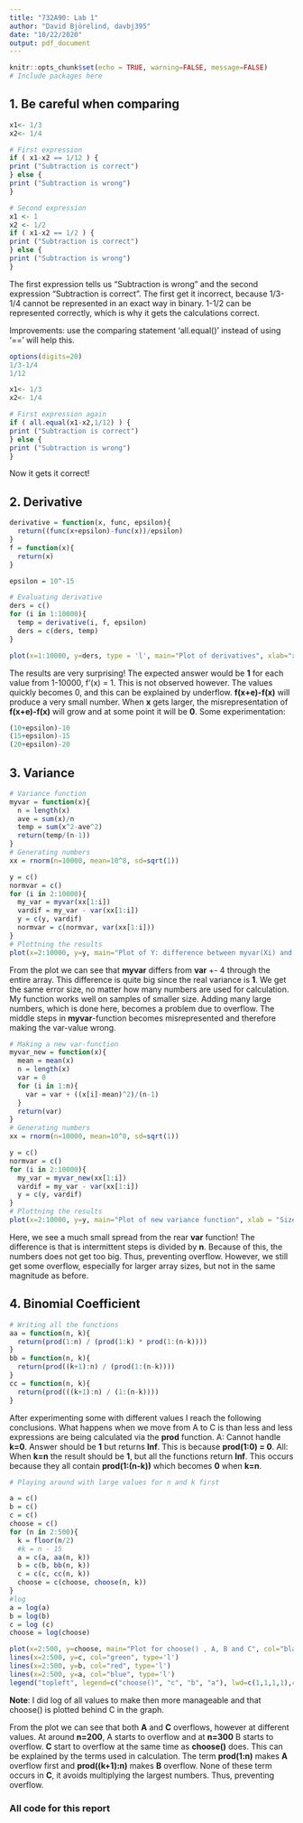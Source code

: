 ```yaml
---
title: "732A90: Lab 1"
author: "David Björelind, davbj395"
date: "10/22/2020"
output: pdf_document
---
```


```r
knitr::opts_chunk$set(echo = TRUE, warning=FALSE, message=FALSE)
# Include packages here


```

## 1. Be careful when comparing
```r
x1<- 1/3
x2<- 1/4

# First expression
if ( x1-x2 == 1/12 ) {
print ("Subtraction is correct")
} else {
print ("Subtraction is wrong")
}

# Second expression
x1 <- 1
x2 <- 1/2
if ( x1-x2 == 1/2 ) {
print ("Subtraction is correct")
} else {
print ("Subtraction is wrong")
}
```

The first expression tells us "Subtraction is wrong" and the second expression "Subtraction is correct". The first get it incorrect, because 1/3-1/4 cannot be represented in an exact way in binary. 1-1/2 can be represented correctly, which is why it gets the calculations correct.


Improvements:
use the comparing statement 'all.equal()' instead of using '==' will help this.

```r
options(digits=20)
1/3-1/4
1/12

x1<- 1/3
x2<- 1/4

# First expression again
if ( all.equal(x1-x2,1/12) ) {
print ("Subtraction is correct")
} else {
print ("Subtraction is wrong")
}
```
Now it gets it correct!

## 2. Derivative
```r
derivative = function(x, func, epsilon){
  return((func(x+epsilon)-func(x))/epsilon)
}
f = function(x){
  return(x)
}

epsilon = 10^-15

# Evaluating derivative
ders = c()
for (i in 1:10000){
  temp = derivative(i, f, epsilon)
  ders = c(ders, temp)
}

plot(x=1:10000, y=ders, type = 'l', main="Plot of derivatives", xlab="x-values", ylab="Derivatives: y'(x)")
```
The results are very surprising! The expected answer would be **1** for each value from 1-10000, f'(x) = 1. This is not observed however. The values quickly becomes 0, and this can be explained by underflow. **f(x+e)-f(x)** will produce a very small number. When **x** gets larger, the misrepresentation of **f(x+e)-f(x)** will grow and at some point it will be **0**.
Some experimentation: 

```r
(10+epsilon)-10
(15+epsilon)-15
(20+epsilon)-20
```

## 3. Variance
```r
# Variance function
myvar = function(x){
  n = length(x)
  ave = sum(x)/n
  temp = sum(x^2-ave^2)
  return(temp/(n-1))
}
# Generating numbers
xx = rnorm(n=10000, mean=10^8, sd=sqrt(1))

y = c()
normvar = c()
for (i in 2:10000){
  my_var = myvar(xx[1:i])
  vardif = my_var - var(xx[1:i])
  y = c(y, vardif)
  normvar = c(normvar, var(xx[1:i]))
}
# Plottning the results 
plot(x=2:10000, y=y, main="Plot of Y: difference between myvar(Xi) and var(Xi)", xlab = "Size of array used", ylab = "Y = myvar(Xi) - var(Xi)")
```
From the plot we can see that **myvar** differs from **var** +- 4 through the entire array. This difference is quite big since the real variance is **1**. We get the same error size, no matter how many numbers are used for calculation. My function works well on samples of smaller size. Adding many large numbers, which is done here, becomes a problem due to overflow. The middle steps in **myvar**-function becomes misrepresented and therefore making the var-value wrong.


```r
# Making a new var-function
myvar_new = function(x){
  mean = mean(x)
  n = length(x)
  var = 0
  for (i in 1:n){
    var = var + ((x[i]-mean)^2)/(n-1)
  }
  return(var)
}
# Generating numbers
xx = rnorm(n=10000, mean=10^8, sd=sqrt(1))

y = c()
normvar = c()
for (i in 2:10000){
  my_var = myvar_new(xx[1:i])
  vardif = my_var - var(xx[1:i])
  y = c(y, vardif)
}
# Plottning the results 
plot(x=2:10000, y=y, main="Plot of new variance function", xlab = "Size of array used", ylab = "Y = myvar(Xi) - var(Xi)")
```
Here, we see a much small spread from the rear **var** function! The difference is that is intermittent steps is divided by **n**. Because of this, the numbers does not get too big. Thus, preventing overflow. However, we still get some overflow, especially for larger array sizes, but not in the same magnitude as before.

## 4. Binomial Coefficient
```r
# Writing all the functions
aa = function(n, k){
  return(prod(1:n) / (prod(1:k) * prod(1:(n-k))))
}
bb = function(n, k){
  return(prod((k+1):n) / (prod(1:(n-k))))
}
cc = function(n, k){
  return(prod(((k+1):n) / (1:(n-k))))
}
```

After experimenting some with different values I reach the following conclusions.
What happens when we move from A to C is than less and less expressions are being calculated via the **prod** function.
A: Cannot handle **k=0**. Answer should be **1** but returns **Inf**. This is because **prod(1:0) = 0**.
All: When **k=n** the result should be **1**, but all the functions return **Inf**. This occurs because they all contain **prod(1:(n-k))** which becomes **0** when **k=n**.

```r
# Playing around with large values for n and k first

a = c()
b = c()
c = c()
choose = c()
for (n in 2:500){
  k = floor(n/2)
  #k = n - 15
  a = c(a, aa(n, k))
  b = c(b, bb(n, k))
  c = c(c, cc(n, k))
  choose = c(choose, choose(n, k))
}
#log
a = log(a)
b = log(b)
c = log (c)
choose = log(choose)

plot(x=2:500, y=choose, main="Plot for choose() , A, B and C", col="black", type='l', ylim=c(-1, 350), xlab = "n (k = n/2)", ylab = "log-value")
lines(x=2:500, y=c, col="green", type='l')
lines(x=2:500, y=b, col="red", type='l')
lines(x=2:500, y=a, col="blue", type='l')
legend("topleft", legend=c("choose()", "c", "b", "a"), lwd=c(1,1,1,1),col=c("black", "green", "red", "blue"))
```
**Note**: I did log of all values to make then more manageable and that choose() is plotted behind C in the graph.

From the plot we can see that both **A** and **C** overflows, however at different values.
At around **n=200**, A starts to overflow and at **n=300** B starts to overflow. **C** start to overflow at the same time as **choose()** does. This can be explained by the terms used in calculation. The term **prod(1:n)** makes **A** overflow first and **prod((k+1):n)** makes **B** overflow. None of these term occurs in **C**, it avoids multiplying the largest numbers. Thus, preventing overflow.


### All code for this report
```r
```